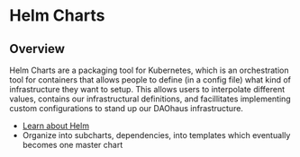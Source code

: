 # Helm Charts

## Overview

Helm Charts are a packaging tool for Kubernetes, which is an orchestration tool for containers that allows people to define (in a config file) what kind of infrastructure they want to setup. This allows users to interpolate different values, contains our infrastructural definitions, and facillitates implementing custom configurations to stand up our DAOhaus infrastructure.

- [Learn about Helm](https://devops.stackexchange.com/questions/13379/use-one-helm-chart-for-all-microservices#)
- Organize into subcharts, dependencies, into templates which eventually becomes one master chart
